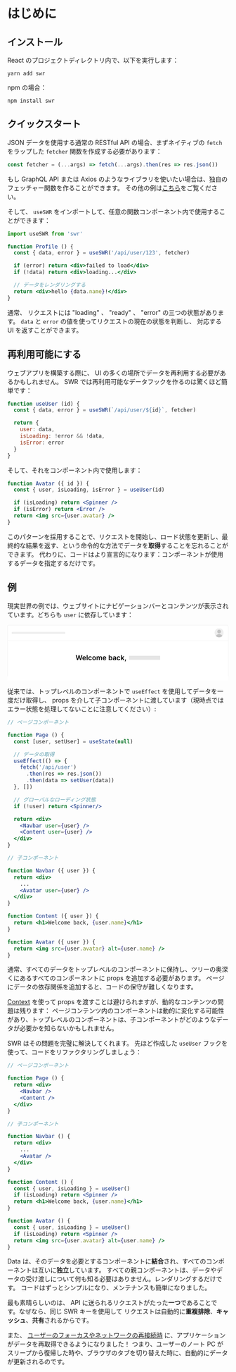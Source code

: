 
# はじめに

## インストール

React のプロジェクトディレクトリ内で、以下を実行します：

```plaintext
yarn add swr
```

npm の場合：

```plaintext
npm install swr
```

## クイックスタート

JSON データを使用する通常の RESTful API の場合、まずネイティブの `fetch` をラップした `fetcher` 関数を作成する必要があります：

```jsx
const fetcher = (...args) => fetch(...args).then(res => res.json())
```

<Callout emoji="💡">
  もし GraphQL API または Axios のようなライブラリを使いたい場合は、独自のフェッチャー関数を作ることができます。
  その他の例は<Link href="/docs/data-fetching"><a href="/docs/data-fetching">こちら</a></Link>をご覧ください。  
</Callout>

そして、 `useSWR` をインポートして、任意の関数コンポーネント内で使用することができます：

```jsx
import useSWR from 'swr'

function Profile () {
  const { data, error } = useSWR('/api/user/123', fetcher)

  if (error) return <div>failed to load</div>
  if (!data) return <div>loading...</div>

  // データをレンダリングする
  return <div>hello {data.name}!</div>
}
```

通常、 リクエストには "loading" 、 "ready" 、 "error" の三つの状態があります。 `data` と `error` の値を使ってリクエストの現在の状態を判断し、
対応する UI を返すことができます。

## 再利用可能にする

ウェブアプリを構築する際に、 UI の多くの場所でデータを再利用する必要があるかもしれません。 SWR では再利用可能なデータフックを作るのは驚くほど簡単です：

```jsx
function useUser (id) {
  const { data, error } = useSWR(`/api/user/${id}`, fetcher)

  return {
    user: data,
    isLoading: !error && !data,
    isError: error
  }
}
```

そして、それをコンポーネント内で使用します：

```jsx
function Avatar ({ id }) {
  const { user, isLoading, isError } = useUser(id)

  if (isLoading) return <Spinner />
  if (isError) return <Error />
  return <img src={user.avatar} />
}
```

このパターンを採用することで、リクエストを開始し、ロード状態を更新し、最終的な結果を返す、という命令的な方法でデータを**取得**することを忘れることができます。
代わりに、コードはより宣言的になります：コンポーネントが使用するデータを指定するだけです。

## 例

現実世界の例では、ウェブサイトにナビゲーションバーとコンテンツが表示されています。どちらも `user` に依存しています：

<div className="mt-8" />

<svg fill="none" viewBox="0 0 769 193" className="invert-on-dark">
  <path fill="#fff" d="M0 0h768v193H0z"></path>
  <mask id="a" width="32" height="32" x="720" y="11" maskUnits="userSpaceOnUse">
    <circle cx="736" cy="27" r="16" fill="#fff"></circle>
  </mask>
  <g mask="url(#a)">
    <circle cx="736" cy="27" r="16" fill="#EEE"></circle>
    <circle cx="736" cy="22.9" r="6.5" fill="#C4C4C4"></circle>
    <ellipse cx="736" cy="39.3" fill="#C4C4C4" rx="11.2" ry="7.8"></ellipse>
  </g>
  <path fill="#EEE" d="M15 24h186v7H15z"></path>
  <path stroke="#EEE" d="M0 54.5h768"></path>
  <path fill="#E5E5E5" d="M423 107h108v14H423z"></path>
  <path
    fill="#000"
    d="M242.4 122h3.1l3.5-12.2h.2l3.4 12.2h3.2l4.9-17.5h-3.4l-3.2 12.9h-.1l-3.4-12.9h-3l-3.4 12.9h-.2l-3.1-12.9h-3.4l4.9 17.5zm24.8.3c3 0 5.2-1.5 5.7-3.8l-2.9-.3c-.4 1-1.4 1.7-2.7 1.7-2 0-3.4-1.4-3.4-3.6h9.1v-1c0-4.5-2.7-6.6-6-6.6-3.7 0-6.1 2.8-6.1 6.8 0 4.1 2.4 6.8 6.3 6.8zm-3.3-8c.1-1.8 1.3-3.2 3.2-3.2 1.8 0 3 1.3 3 3.1h-6.2zm14.8-9.8h-3V122h3v-17.5zm9 17.8c3.2 0 5.3-2 5.5-4.8h-3a2.6 2.6 0 01-2.6 2.2c-1.9 0-3.1-1.6-3.1-4.2 0-2.7 1.2-4.3 3.1-4.3 1.5 0 2.4 1 2.7 2.2h3c-.3-2.8-2.5-4.7-5.7-4.7-3.8 0-6.3 2.8-6.3 6.8s2.4 6.8 6.3 6.8zm13.8 0c3.8 0 6.2-2.7 6.2-6.8 0-4-2.4-6.8-6.2-6.8-3.9 0-6.3 2.7-6.3 6.8 0 4 2.4 6.8 6.3 6.8zm0-2.5c-2.1 0-3.2-2-3.2-4.3 0-2.4 1-4.3 3.2-4.3 2 0 3.1 1.9 3.1 4.3s-1 4.3-3.1 4.3zm8.9 2.2h3v-8c0-1.6 1.1-2.7 2.4-2.7 1.3 0 2.2 1 2.2 2.3v8.4h3v-8.2c0-1.4 1-2.5 2.4-2.5 1.3 0 2.3.8 2.3 2.4v8.3h3v-8.8c0-3-1.6-4.5-4-4.5-2 0-3.4 1-4 2.4h-.1c-.5-1.4-1.8-2.4-3.5-2.4-1.8 0-3.1 1-3.6 2.4h-.2V109h-3v13zm27.3.3c3 0 5.1-1.5 5.7-3.8l-2.9-.3c-.4 1-1.4 1.7-2.8 1.7-2 0-3.3-1.4-3.3-3.6h9.1v-1c0-4.5-2.8-6.6-6-6.6-3.7 0-6.2 2.8-6.2 6.8 0 4.1 2.4 6.8 6.4 6.8zm-3.3-8c0-1.8 1.3-3.2 3.2-3.2 1.7 0 3 1.3 3 3.1h-6.2zm17.8 7.7h3v-2h.2a4 4 0 003.8 2.2c3 0 5.4-2.4 5.4-6.7 0-4.4-2.4-6.8-5.4-6.8a3.9 3.9 0 00-3.8 2.4h-.1v-6.6h-3V122zm3-6.5c0-2.6 1.1-4.2 3.1-4.2s3.1 1.7 3.1 4.2c0 2.4-1 4.2-3 4.2s-3.2-1.7-3.2-4.2zm15.8 6.8c2 0 3.2-1 3.8-2.1h.1v1.8h3v-8.8c0-3.4-2.9-4.5-5.4-4.5-2.7 0-4.8 1.3-5.5 3.7l2.9.4c.3-1 1.2-1.7 2.7-1.7 1.4 0 2.2.7 2.2 2 0 1-1 1-3.3 1.2-2.5.3-5 1-5 4 0 2.6 2 4 4.5 4zm.8-2.3c-1.3 0-2.3-.6-2.3-1.7 0-1.2 1-1.7 2.5-1.9.8-.1 2.4-.3 2.8-.6v1.5c0 1.5-1.2 2.7-3 2.7zm14.9 2.3c3.3 0 5.4-2 5.6-4.8h-3a2.6 2.6 0 01-2.6 2.2c-2 0-3.2-1.6-3.2-4.2 0-2.7 1.3-4.3 3.2-4.3 1.5 0 2.4 1 2.6 2.2h3c-.2-2.8-2.4-4.7-5.6-4.7-3.9 0-6.3 2.8-6.3 6.8s2.4 6.8 6.3 6.8zm8.1-.3h3.1v-4.4l1.1-1.2 4 5.6h3.7l-5.3-7.4 5-5.7h-3.6l-4.7 5.3h-.2v-9.7h-3V122zm17.3-2.4h-2.7v1c-.2 2.3-.8 4.6-1 5.7h2c.4-1.1 1.4-3.6 1.6-5.7l.1-1z"
  ></path>
  <path
    fill="#EEE"
    fillRule="evenodd"
    d="M5 1h758a4 4 0 014 4v173h1V5a5 5 0 00-5-5H5a5 5 0 00-5 5v173h1V5a4 4 0 014-4z"
    clipRule="evenodd"
  ></path>
</svg>

従来では、トップレベルのコンポーネントで `useEffect` を使用してデータを一度だけ取得し、 props を介して子コンポーネントに渡しています（現時点ではエラー状態を処理してないことに注意してください）:

```jsx highlight=7-11,17,18,27
// ページコンポーネント

function Page () {
  const [user, setUser] = useState(null)

  // データの取得
  useEffect(() => {
    fetch('/api/user')
      .then(res => res.json())
      .then(data => setUser(data))
  }, [])

  // グローバルなローディング状態
  if (!user) return <Spinner/>

  return <div>
    <Navbar user={user} />
    <Content user={user} />
  </div>
}

// 子コンポーネント

function Navbar ({ user }) {
  return <div>
    ...
    <Avatar user={user} />
  </div>
}

function Content ({ user }) {
  return <h1>Welcome back, {user.name}</h1>
}

function Avatar ({ user }) {
  return <img src={user.avatar} alt={user.name} />
}
```

通常、すべてのデータをトップレベルのコンポーネントに保持し、ツリーの奥深くにあるすべてのコンポーネントに props を追加する必要があります。
ページにデータの依存関係を追加すると、コードの保守が難しくなります。

[Context](https://reactjs.org/docs/context.html) を使って props を渡すことは避けられますが、動的なコンテンツの問題は残ります：
ページコンテンツ内のコンポーネントは動的に変化する可能性があり、トップレベルのコンポーネントは、子コンポーネントがどのようなデータが必要かを知らないかもしれません。

SWR はその問題を完璧に解決してくれます。 先ほど作成した `useUser` フックを使って、コードをリファクタリングしましょう：

```jsx highlight=20,26
// ページコンポーネント

function Page () {
  return <div>
    <Navbar />
    <Content />
  </div>
}

// 子コンポーネント

function Navbar () {
  return <div>
    ...
    <Avatar />
  </div>
}

function Content () {
  const { user, isLoading } = useUser()
  if (isLoading) return <Spinner />
  return <h1>Welcome back, {user.name}</h1>
}

function Avatar () {
  const { user, isLoading } = useUser()
  if (isLoading) return <Spinner />
  return <img src={user.avatar} alt={user.name} />
}
```

Data は、そのデータを必要とするコンポーネントに**結合**され、すべてのコンポーネントは互いに**独立**しています。
すべての親コンポーネントは、データやデータの受け渡しについて何も知る必要はありません。レンダリングするだけです。
コードはずっとシンプルになり、メンテナンスも簡単になりました。

最も素晴らしいのは、 API に送られるリクエストがたった**一つ**であることです。なぜなら、同じ SWR キーを使用して
リクエストは自動的に**重複排除**、**キャッシュ**、**共有**されるからです。

また、 [ユーザーのフォーカスやネットワークの再接続時](/docs/revalidation) に、アプリケーションがデータを再取得できるようになりました！
つまり、ユーザーのノート PC がスリープから復帰した時や、ブラウザのタブを切り替えた時に、自動的にデータが更新されるのです。
